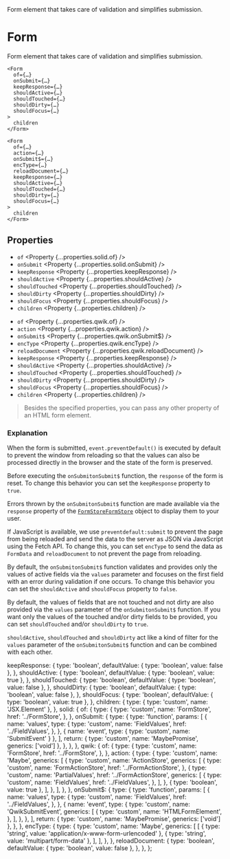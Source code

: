 
<Title>Form</Title>
<Description>
  Form element that takes care of validation and simplifies submission.
</Description>

# Form

Form element that takes care of validation and simplifies submission.

<Solid block>

```tsx
<Form
  of={…}
  onSubmit={…}
  keepResponse={…}
  shouldActive={…}
  shouldTouched={…}
  shouldDirty={…}
  shouldFocus={…}
>
  children
</Form>
```

</Solid>

<Qwik block>

```tsx
<Form
  of={…}
  action={…}
  onSubmit$={…}
  encType={…}
  reloadDocument={…}
  keepResponse={…}
  shouldActive={…}
  shouldTouched={…}
  shouldDirty={…}
  shouldFocus={…}
>
  children
</Form>
```

</Qwik>

## Properties

<Solid block>

- `of` <Property {...properties.solid.of} />
- `onSubmit` <Property {...properties.solid.onSubmit} />
- `keepResponse` <Property {...properties.keepResponse} />
- `shouldActive` <Property {...properties.shouldActive} />
- `shouldTouched` <Property {...properties.shouldTouched} />
- `shouldDirty` <Property {...properties.shouldDirty} />
- `shouldFocus` <Property {...properties.shouldFocus} />
- `children` <Property {...properties.children} />

</Solid>

<Qwik block>

- `of` <Property {...properties.qwik.of} />
- `action` <Property {...properties.qwik.action} />
- `onSubmit$` <Property {...properties.qwik.onSubmit$} />
- `encType` <Property {...properties.qwik.encType} />
- `reloadDocument` <Property {...properties.qwik.reloadDocument} />
- `keepResponse` <Property {...properties.keepResponse} />
- `shouldActive` <Property {...properties.shouldActive} />
- `shouldTouched` <Property {...properties.shouldTouched} />
- `shouldDirty` <Property {...properties.shouldDirty} />
- `shouldFocus` <Property {...properties.shouldFocus} />
- `children` <Property {...properties.children} />

</Qwik>

> Besides the specified properties, you can pass any other property of an HTML form element.

### Explanation

<Solid block>

When the form is submitted, `event.preventDefault()` is executed by default to prevent the window from reloading so that the values can also be processed directly in the browser and the state of the form is preserved.

</Solid>

Before executing the <Solid>`onSubmit`</Solid><Qwik>`onSubmit$`</Qwik> function, the `response` of the form is reset. To change this behavior you can set the `keepResponse` property to `true`.

Errors thrown by the <Solid>`onSubmit`</Solid><Qwik>`onSubmit$`</Qwik> function are made available via the `response` property of the <Solid><A href="../FormStore">`FormStore`</A></Solid><Qwik><A href="../FormStore">`FormStore`</A></Qwik> object to display them to your user.

<Qwik block>

If JavaScript is available, we use `preventdefault:submit` to prevent the page from being reloaded and send the data to the server as JSON via JavaScript using the Fetch API. To change this, you can set `encType` to send the data as `FormData` and `reloadDocument` to not prevent the page from reloading.

</Qwik>

By default, the <Solid>`onSubmit`</Solid><Qwik>`onSubmit$`</Qwik> function validates and provides only the values of active fields via the `values` parameter and focuses on the first field with an error during validation if one occurs. To change this behavior you can set the `shouldActive` and `shouldFocus` property to `false`.

By default, the values of fields that are not touched and not dirty are also provided via the `values` parameter of the <Solid>`onSubmit`</Solid><Qwik>`onSubmit$`</Qwik> function. If you want only the values of the touched and/or dirty fields to be provided, you can set `shouldTouched` and/or `shouldDirty` to `true`.

`shouldActive`, `shouldTouched` and `shouldDirty` act like a kind of filter for the `values` parameter of the <Solid>`onSubmit`</Solid><Qwik>`onSubmit$`</Qwik> function and can be combined with each other.

  keepResponse: {
    type: 'boolean',
    defaultValue: { type: 'boolean', value: false },
  },
  shouldActive: {
    type: 'boolean',
    defaultValue: { type: 'boolean', value: true },
  },
  shouldTouched: {
    type: 'boolean',
    defaultValue: { type: 'boolean', value: false },
  },
  shouldDirty: {
    type: 'boolean',
    defaultValue: { type: 'boolean', value: false },
  },
  shouldFocus: {
    type: 'boolean',
    defaultValue: { type: 'boolean', value: true },
  },
  children: {
    type: { type: 'custom', name: 'JSX.Element' },
  },
  solid: {
    of: {
      type: {
        type: 'custom',
        name: 'FormStore',
        href: '../FormStore',
      },
    },
    onSubmit: {
      type: {
        type: 'function',
        params: [
          {
            name: 'values',
            type: {
              type: 'custom',
              name: 'FieldValues',
              href: '../FieldValues',
            },
          },
          { name: 'event', type: { type: 'custom', name: 'SubmitEvent' } },
        ],
        return: { type: 'custom', name: 'MaybePromise', generics: ['void'] },
      },
    },
  },
  qwik: {
    of: {
      type: {
        type: 'custom',
        name: 'FormStore',
        href: '../FormStore',
      },
    },
    action: {
      type: {
        type: 'custom',
        name: 'Maybe',
        generics: [
          {
            type: 'custom',
            name: 'ActionStore',
            generics: [
              {
                type: 'custom',
                name: 'FormActionStore',
                href: '../FormActionStore',
              },
              {
                type: 'custom',
                name: 'PartialValues',
                href: '../FormActionStore',
                generics: [
                  {
                    type: 'custom',
                    name: 'FieldValues',
                    href: '../FieldValues',
                  },
                ],
              },
              { type: 'boolean', value: true },
            ],
          },
        ],
      },
    },
    onSubmit$: {
      type: {
        type: 'function',
        params: [
          {
            name: 'values',
            type: {
              type: 'custom',
              name: 'FieldValues',
              href: '../FieldValues',
            },
          },
          {
            name: 'event',
            type: {
              type: 'custom',
              name: 'QwikSubmitEvent',
              generics: [
                {
                  type: 'custom',
                  name: 'HTMLFormElement',
                },
              ],
            },
          },
        ],
        return: { type: 'custom', name: 'MaybePromise', generics: ['void'] },
      },
    },
    encType: {
      type: {
        type: 'custom',
        name: 'Maybe',
        generics: [
          [
            { type: 'string', value: 'application/x-www-form-urlencoded' },
            { type: 'string', value: 'multipart/form-data' },
          ],
        ],
      },
    },
    reloadDocument: {
      type: 'boolean',
      defaultValue: { type: 'boolean', value: false },
    },
  },
};
